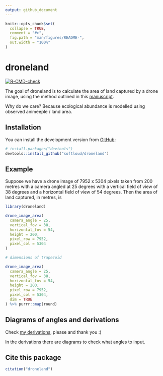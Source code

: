 ```yaml
---
output: github_document
---
```


<!-- README.md is generated from README.Rmd. Please edit that file -->

```r
knitr::opts_chunk$set(
  collapse = TRUE,
  comment = "#>",
  fig.path = "man/figures/README-",
  out.width = "100%"
)
```

# droneland

<!-- badges: start -->
[![R-CMD-check](https://github.com/softloud/droneland/workflows/R-CMD-check/badge.svg)](https://github.com/softloud/droneland/actions)
<!-- badges: end -->

The goal of droneland is to calculate the area of land captured by a drone image, using the method outlined in this [manuscript](https://www.tandfonline.com/doi/full/10.1080/01431161.2017.1280639).

Why do we care? Because ecological abundance is modelled using observed animeeple / land area. 

## Installation

You can install the development version from [GitHub](https://github.com/):

``` r
# install.packages("devtools")
devtools::install_github("softloud/droneland")
```

## Example

Suppose we have a drone image of 7952 x 5304 pixels taken from 200 metres with a camera angled at 25 degrees with a vertical field of view of 38 degrees and a horizontal field of view of 54 degrees. Then the area of land captured, in metres, is

```r
library(droneland)

drone_image_area(
  camera_angle = 25,
  vertical_fov = 38,
  horizontal_fov = 54,
  height = 200,
  pixel_row = 7952,
  pixel_col = 5304
)

# dimensions of trapezoid

drone_image_area(
  camera_angle = 25,
  vertical_fov = 38,
  horizontal_fov = 54,
  height = 200,
  pixel_row = 7952,
  pixel_col = 5304,
  dim = TRUE
) %>% purrr::map(round)


```


## Diagrams of angles and derivations

Check [my derivations](https://www.overleaf.com/read/twnpsndycrgw), please and thank you :) 

In the derivations there are diagrams to check what angles to input. 

## Cite this package

```r
citation("droneland")

```

